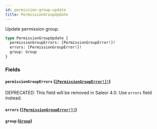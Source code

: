 ```yaml
---
id: permission-group-update
title: PermissionGroupUpdate
---
```


Update permission group.

```graphql
type PermissionGroupUpdate {
  permissionGroupErrors: [PermissionGroupError!]!
  errors: [PermissionGroupError!]!
  group: Group
}
```

### Fields

#### `permissionGroupErrors` ([`[PermissionGroupError!]!`](/docs/developer/api-reference/objects/permission-group-error))

<span class="badge badge--warning">DEPRECATED: This field will be removed in Saleor 4.0. Use `errors` field instead.</span>

#### `errors` ([`[PermissionGroupError!]!`](/docs/developer/api-reference/objects/permission-group-error))

#### `group` ([`Group`](/docs/developer/api-reference/objects/group))
